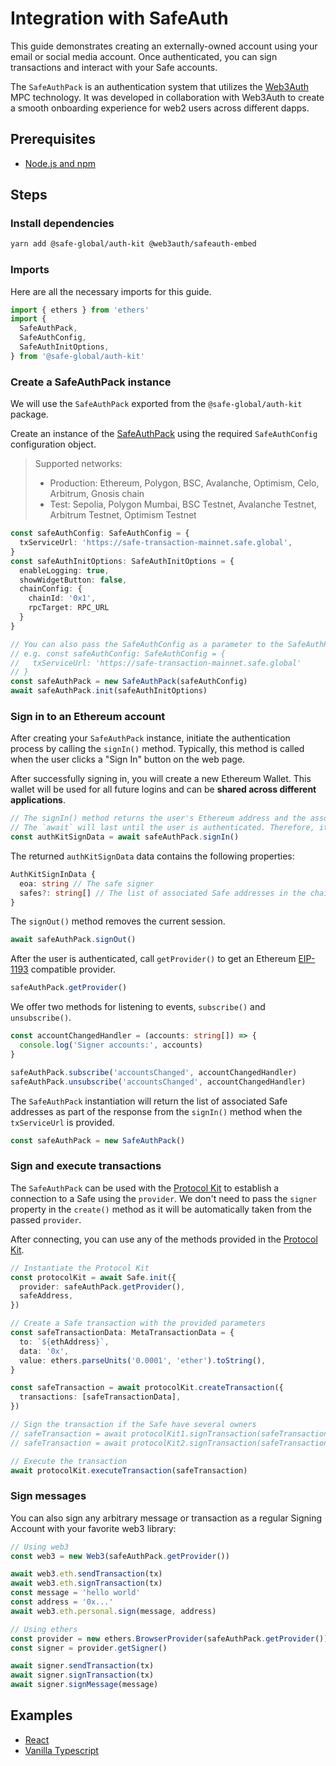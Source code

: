 
# Integration with SafeAuth

This guide demonstrates creating an externally-owned account using your email or social media account. Once authenticated, you can sign transactions and interact with your Safe accounts.

The `SafeAuthPack` is an authentication system that utilizes the [Web3Auth](https://web3auth.io) MPC technology. It was developed in collaboration with Web3Auth to create a smooth onboarding experience for web2 users across different dapps.

## Prerequisites

- [Node.js and npm](https://docs.npmjs.com/downloading-and-installing-node-js-and-npm)

## Steps

<Steps>

  ### Install dependencies

  ```bash
  yarn add @safe-global/auth-kit @web3auth/safeauth-embed
  ```

  ### Imports

  Here are all the necessary imports for this guide.

  ```typescript
  import { ethers } from 'ethers'
  import {
    SafeAuthPack,
    SafeAuthConfig,
    SafeAuthInitOptions,
  } from '@safe-global/auth-kit'
  ```

  ### Create a SafeAuthPack instance

  We will use the `SafeAuthPack` exported from the `@safe-global/auth-kit` package.

  Create an instance of the [SafeAuthPack](https://github.com/safe-global/safe-core-sdk/tree/main/packages/auth-kit/src/packs/safe-auth/SafeAuthPack.ts) using the required `SafeAuthConfig` configuration object.

  > Supported networks:
  >
  > - Production: Ethereum, Polygon, BSC, Avalanche, Optimism, Celo, Arbitrum, Gnosis chain
  > - Test: Sepolia, Polygon Mumbai, BSC Testnet, Avalanche Testnet, Arbitrum Testnet, Optimism Testnet

  ```typescript
  const safeAuthConfig: SafeAuthConfig = {
    txServiceUrl: 'https://safe-transaction-mainnet.safe.global',
  }
  const safeAuthInitOptions: SafeAuthInitOptions = {
    enableLogging: true,
    showWidgetButton: false,
    chainConfig: {
      chainId: '0x1',
      rpcTarget: RPC_URL
    }
  }

  // You can also pass the SafeAuthConfig as a parameter to the SafeAuthPack constructor if you are using a custom txServiceUrl domain
  // e.g. const safeAuthConfig: SafeAuthConfig = {
  //   txServiceUrl: 'https://safe-transaction-mainnet.safe.global'
  // }
  const safeAuthPack = new SafeAuthPack(safeAuthConfig)
  await safeAuthPack.init(safeAuthInitOptions)
  ```

  ### Sign in to an Ethereum account

  After creating your `SafeAuthPack` instance, initiate the authentication process by calling the `signIn()` method. Typically, this method is called when the user clicks a "Sign In" button on the web page.

  After successfully signing in, you will create a new Ethereum Wallet. This wallet will be used for all future logins and can be **shared across different applications**.

  ```typescript
  // The signIn() method returns the user's Ethereum address and the associated Safe addresses
  // The `await` will last until the user is authenticated. Therefore, it will be active while the authentication popup is being displayed.
  const authKitSignData = await safeAuthPack.signIn()
  ```

  The returned `authKitSignData` data contains the following properties:

  ```typescript
  AuthKitSignInData {
    eoa: string // The safe signer
    safes?: string[] // The list of associated Safe addresses in the chain
  }
  ```

  The `signOut()` method removes the current session.

  ```typescript
  await safeAuthPack.signOut()
  ```

  After the user is authenticated, call `getProvider()` to get an Ethereum [EIP-1193](https://eips.ethereum.org/EIPS/eip-1193) compatible provider.

  ```typescript
  safeAuthPack.getProvider()
  ```

  We offer two methods for listening to events, `subscribe()` and `unsubscribe()`.

  ```typescript
  const accountChangedHandler = (accounts: string[]) => {
    console.log('Signer accounts:', accounts)
  }

  safeAuthPack.subscribe('accountsChanged', accountChangedHandler)
  safeAuthPack.unsubscribe('accountsChanged', accountChangedHandler)
  ```

  The `SafeAuthPack` instantiation will return the list of associated Safe addresses as part of the response from the `signIn()` method when the `txServiceUrl` is provided.

  ```typescript
  const safeAuthPack = new SafeAuthPack()
  ```

  ### Sign and execute transactions

  The `SafeAuthPack` can be used with the [Protocol Kit](../../protocol-kit.mdx) to establish a connection to a Safe using the `provider`. We don't need to pass the `signer` property in the `create()` method as it will be automatically taken from the passed `provider`.

  After connecting, you can use any of the methods provided in the [Protocol Kit](../../protocol-kit/reference/safe.mdx).

  ```typescript
  // Instantiate the Protocol Kit
  const protocolKit = await Safe.init({
    provider: safeAuthPack.getProvider(),
    safeAddress,
  })

  // Create a Safe transaction with the provided parameters
  const safeTransactionData: MetaTransactionData = {
    to: `${ethAddress}`,
    data: '0x',
    value: ethers.parseUnits('0.0001', 'ether').toString(),
  }

  const safeTransaction = await protocolKit.createTransaction({
    transactions: [safeTransactionData],
  })

  // Sign the transaction if the Safe have several owners
  // safeTransaction = await protocolKit1.signTransaction(safeTransaction)
  // safeTransaction = await protocolKit2.signTransaction(safeTransaction)

  // Execute the transaction
  await protocolKit.executeTransaction(safeTransaction)
  ```

  ### Sign messages

  You can also sign any arbitrary message or transaction as a regular Signing Account with your favorite web3 library:

  ```typescript
  // Using web3
  const web3 = new Web3(safeAuthPack.getProvider())

  await web3.eth.sendTransaction(tx)
  await web3.eth.signTransaction(tx)
  const message = 'hello world'
  const address = '0x...'
  await web3.eth.personal.sign(message, address)

  // Using ethers
  const provider = new ethers.BrowserProvider(safeAuthPack.getProvider())
  const signer = provider.getSigner()

  await signer.sendTransaction(tx)
  await signer.signTransaction(tx)
  await signer.signMessage(message)
  ```

</Steps>

## Examples

- [React](https://github.com/safe-global/safe-core-sdk/blob/main/packages/auth-kit/example/src/App.tsx)
- [Vanilla Typescript](https://github.com/5afe/safe-auth)
